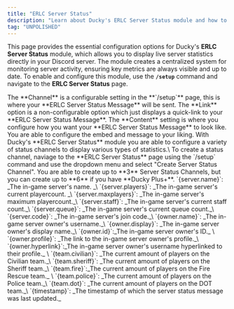 ```yaml
---
title: "ERLC Server Status"
description: "Learn about Ducky's ERLC Server Status module and how to configure it."
tag: "UNPOLISHED"
---
```


This page provides the essential configuration options for Ducky's **ERLC Server Status** module, which allows you to display live server statistics directly in your Discord server. The module creates a centralized system for monitoring server activity, ensuring key metrics are always visible and up to date. To enable and configure this module, use the **`/setup`** command and navigate to the **ERLC Server Status** page.

<Steps>
  <Step title="Server Status Message" titleSize="h2">
    <Steps>
      <Step title="Channel" icon="hashtag" titleSize="h3">
        The **Channel** is a configurable setting in the **`/setup`** page, this is where your **ERLC Server Status Message** will be sent.
      </Step>
      <Step title="Link" icon="link" titleSize="h3">
        The **Link** option is a non-configurable option which just displays a quick-link to your **ERLC Server Status Message**.
      </Step>
      <Step title="Content" icon="message-dots" titleSize="h3">
        The **Content** setting is where you configure how you want your **ERLC Server Status Message** to look like. You are able to configure the embed and message to your liking.
      </Step>
    </Steps>
  </Step>
  <Step title="Server Status Channels" titleSize="h2">
    With Ducky's **ERLC Server Status** module you are able to configure a variety of status channels to display various types of statistics.\
    To create a status channel, naviage to the **ERLC Server Status** page using the `/setup` command and use the dropdown menu and select "Create Server Status Channel". You are able to create up to **3** Server Status Channels, but you can create up to **6** if you have **Ducky Plus+**.
  </Step>
  <Step title="Variables" titleSize="h2">
    `{server.name}`: _The in-game server's name. _\
    `{server.players}`: _The in-game server's current playercount. _\
    `{server.maxplayers}`: _The in-game server's maximum playercount._\
    `{server.staff}`: _The in-game server's current staff count._\
    `{server.queue}`: _The in-game server's current queue count._\
    `{server.code}`: _The in-game server's join code._\
    `{owner.name}`: _The in-game server owner's username._\
    `{owner.display}`: _The in-game server owner's display name._\
    `{owner.id}`:_The in-game server owner's ID._ \
    `{owner.profile}`: _The link to the in-game server owner's profile._\
    `{owner.hyperlink}`:_The in-game server owner's username hyperlinked to their profile._ \
    `{team.civilian}`: _The current amount of players on the Civilian team._\
    `{team.sheriff}`: _The current amount of players on the Sheriff team._\
    `{team.fire}`:_The current amount of players on the Fire Rescue team._ \
    `{team.police}`: _The current amount of players on the Police team._\
    `{team.dot}`: _The current amount of players on the DOT team._\
    `{timestamp}`: _The timestamp of which the server status message was last updated._
  </Step>
</Steps>